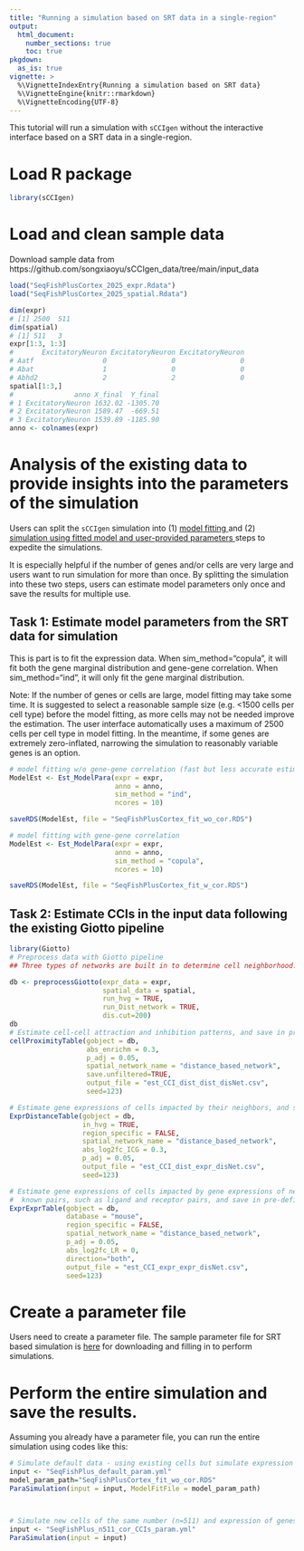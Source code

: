 ```yaml
---
title: "Running a simulation based on SRT data in a single-region"
output: 
  html_document:
    number_sections: true
    toc: true
pkgdown:
  as_is: true
vignette: >
  %\VignetteIndexEntry{Running a simulation based on SRT data}
  %\VignetteEngine{knitr::rmarkdown}
  %\VignetteEncoding{UTF-8}
---
```


This tutorial will run a simulation with `sCCIgen` without the interactive interface based on a SRT data in a single-region. 

# Load R package 

```r
library(sCCIgen)
```

# Load and clean sample data 

Download sample data from https://github.com/songxiaoyu/sCCIgen_data/tree/main/input_data

```r
load("SeqFishPlusCortex_2025_expr.Rdata")
load("SeqFishPlusCortex_2025_spatial.Rdata")

dim(expr)
# [1] 2500  511
dim(spatial)
# [1] 511   3
expr[1:3, 1:3]
#       ExcitatoryNeuron ExcitatoryNeuron ExcitatoryNeuron
# Aatf                 0                0                0
# Abat                 1                0                0
# Abhd2                2                2                0
spatial[1:3,]
#               anno X_final  Y_final
# 1 ExcitatoryNeuron 1632.02 -1305.70
# 2 ExcitatoryNeuron 1589.47  -669.51
# 3 ExcitatoryNeuron 1539.89 -1185.90
anno <- colnames(expr)

```

# Analysis of the existing data to provide insights into the parameters of the simulation

Users can split the `sCCIgen` simulation into (1) <u> model fitting </u> and (2) <u> simulation using fitted model and user-provided parameters </u> steps to expedite the simulations. 

It is especially helpful if the number of genes and/or cells are very large and users want to run simulation for more than once.  By splitting the simulation into these two steps, users can estimate model parameters only once and save the results for multiple use. 

## Task 1: Estimate model parameters from the SRT data for simulation

This is part is to fit the expression data. When sim_method="copula", it will fit both the gene marginal distribution and gene-gene correlation. When sim_method="ind", it will only fit the gene marginal distribution. 

Note: If the number of genes or cells are large, model fitting may take some time. It is suggested to select a reasonable sample size (e.g. <1500 cells per cell type) before the model fitting, as more cells may not be needed improve the estimation. The user interface automatically uses a maximum of 2500 cells per cell type in model fitting. In the meantime, if some genes are extremely zero-inflated, narrowing the simulation to reasonably variable genes is an option. 

```r
# model fitting w/o gene-gene correlation (fast but less accurate estimation)
ModelEst <- Est_ModelPara(expr = expr, 
                          anno = anno, 
                          sim_method = "ind",
                          ncores = 10)

saveRDS(ModelEst, file = "SeqFishPlusCortex_fit_wo_cor.RDS")

# model fitting with gene-gene correlation
ModelEst <- Est_ModelPara(expr = expr, 
                          anno = anno, 
                          sim_method = "copula", 
                          ncores = 10)

saveRDS(ModelEst, file = "SeqFishPlusCortex_fit_w_cor.RDS")
```


## Task 2: Estimate CCIs in the input data following the existing Giotto pipeline

```r
library(Giotto)
# Preprocess data with Giotto pipeline
## Three types of networks are built in to determine cell neighborhood: Delaunay, kNN, and distance-based. Here we use distance-based network as an example. 

db <- preprocessGiotto(expr_data = expr, 
                       spatial_data = spatial, 
                       run_hvg = TRUE,
                       run_Dist_network = TRUE,
                       dis.cut=200)
db
# Estimate cell-cell attraction and inhibition patterns, and save in pre-defined folder
cellProximityTable(gobject = db, 
                   abs_enrichm = 0.3, 
                   p_adj = 0.05,
                   spatial_network_name = "distance_based_network",
                   save.unfiltered=TRUE,
                   output_file = "est_CCI_dist_dist_disNet.csv",
                   seed=123)

# Estimate gene expressions of cells impacted by their neighbors, and save in pre-defined folder
ExprDistanceTable(gobject = db, 
                  in_hvg = TRUE, 
                  region_specific = FALSE, 
                  spatial_network_name = "distance_based_network",
                  abs_log2fc_ICG = 0.3, 
                  p_adj = 0.05,
                  output_file = "est_CCI_dist_expr_disNet.csv",
                  seed=123)

# Estimate gene expressions of cells impacted by gene expressions of neighboring cells, narrow to
#  known pairs, such as ligand and receptor pairs, and save in pre-defined folder
ExprExprTable(gobject = db, 
              database = "mouse", 
              region_specific = FALSE, 
              spatial_network_name = "distance_based_network",
              p_adj = 0.05, 
              abs_log2fc_LR = 0,
              direction="both",
              output_file = "est_CCI_expr_expr_disNet.csv",
              seed=123)
```

# Create a parameter file

Users need to create a parameter file. The sample parameter file for SRT based simulation is [here](https://github.com/songxiaoyu/sCCIgen_data/tree/main/sample_parameter_file) for downloading and filling in to perform simulations. 
 

# Perform the entire simulation and save the results. 
Assuming you already have a parameter file, you can run the entire simulation using codes like this:

```r

# Simulate default data - using existing cells but simulate expression with ground truth
input <- "SeqFishPlus_default_param.yml"
model_param_path="SeqFishPlusCortex_fit_wo_cor.RDS"
ParaSimulation(input = input, ModelFitFile = model_param_path)



# Simulate new cells of the same number (n=511) and expression of genes with gene-gene correlation expression, including three types of estimated CCIs.
input <- "SeqFishPlus_n511_cor_CCIs_param.yml"
ParaSimulation(input = input)

```



